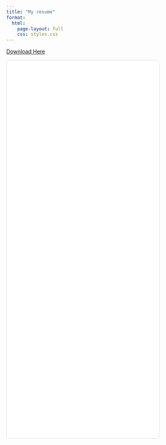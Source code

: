 ```yaml
---
title: "My resume"
format:
  html:
    page-layout: full
    css: styles.css
---
```

::: {.resume-section}
[Download Here](files/Tam Tran_Resume.pdf){.download-button download="Tam Tran_Resume.pdf"}

<iframe src="files/Tam Tran_Resume.pdf" width="80%" height="1000px" style="border: 1px solid #ddd; border-radius: 8px;"></iframe>
:::
  
